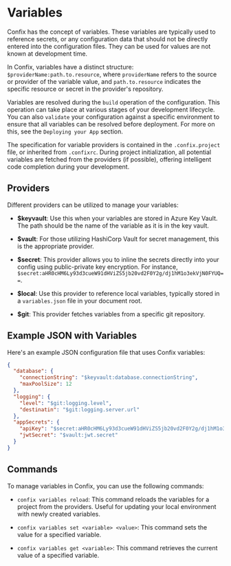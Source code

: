 # Variables

Confix has the concept of variables. These variables are typically used to reference secrets, or any configuration data that should not be directly entered into the configuration files. They can be used for values are not known at development time. 

In Confix, variables have a distinct structure: `$providerName:path.to.resource`, where `providerName` refers to the source or provider of the variable value, and `path.to.resource` indicates the specific resource or secret in the provider's repository.

Variables are resolved during the `build` operation of the configuration. This operation can take place at various stages of your development lifecycle. You can also `validate` your configuration against a specific environment to ensure that all variables can be resolved before deployment. For more on this, see the `Deploying your App` section.

The specification for variable providers is contained in the `.confix.project` file, or inherited from `.confixrc`. During project initialization, all potential variables are fetched from the providers (if possible), offering intelligent code completion during your development.

## Providers

Different providers can be utilized to manage your variables:

- **$keyvault**: Use this when your variables are stored in Azure Key Vault. The path should be the name of the variable as it is in the key vault.
  
- **$vault**: For those utilizing HashiCorp Vault for secret management, this is the appropriate provider.
  
- **\$secret**: This provider allows you to inline the secrets directly into your config using public-private key encryption. For instance, `$secret:aHR0cHM6Ly93d3cueW91dHViZS5jb20vd2F0Y2g/dj1hM1o3ekVjN0FYUQ==`.

- **$local**: Use this provider to reference local variables, typically stored in a `variables.json` file in your document root.
  
- **$git**: This provider fetches variables from a specific git repository.

## Example JSON with Variables

Here's an example JSON configuration file that uses Confix variables:

```json
{
  "database": {
    "connectionString": "$keyvault:database.connectionString",
    "maxPoolSize": 12 
  },
  "logging": {
    "level": "$git:logging.level",
    "destinatin": "$git:logging.server.url"
  },
  "appSecrets": {
    "apiKey": "$secret:aHR0cHM6Ly93d3cueW91dHViZS5jb20vd2F0Y2g/dj1hM1o3ekVjN0FYUQ==",
    "jwtSecret": "$vault:jwt.secret"
  }
}
```

## Commands

To manage variables in Confix, you can use the following commands:

- `confix variables reload`: This command reloads the variables for a project from the providers. Useful for updating your local environment with newly created variables.

- `confix variables set <variable> <value>`: This command sets the value for a specified variable.

- `confix variables get <variable>`: This command retrieves the current value of a specified variable.
